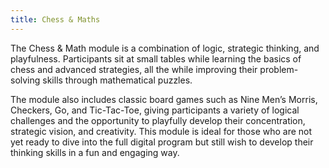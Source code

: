 ```yaml
---
title: Chess & Maths 
---
```


The Chess & Math module is a combination of logic, strategic thinking, and playfulness. Participants sit at small tables while learning the basics of chess and advanced strategies, all the while improving their problem-solving skills through mathematical puzzles.

The module also includes classic board games such as Nine Men’s Morris, Checkers, Go, and Tic-Tac-Toe, giving participants a variety of logical challenges and the opportunity to playfully develop their concentration, strategic vision, and creativity. This module is ideal for those who are not yet ready to dive into the full digital program but still wish to develop their thinking skills in a fun and engaging way.